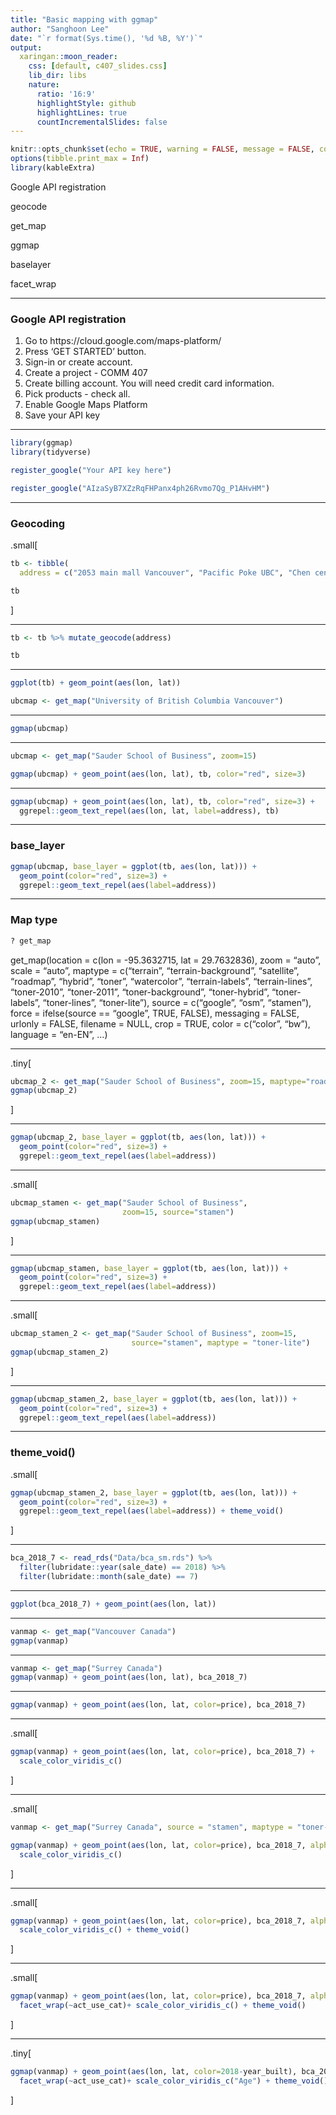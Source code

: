 ```yaml
---
title: "Basic mapping with ggmap"
author: "Sanghoon Lee"
date: "`r format(Sys.time(), '%d %B, %Y')`"
output:
  xaringan::moon_reader:
    css: [default, c407_slides.css]
    lib_dir: libs
    nature:
      ratio: '16:9'
      highlightStyle: github
      highlightLines: true
      countIncrementalSlides: false
---
```


```r
knitr::opts_chunk$set(echo = TRUE, warning = FALSE, message = FALSE, comment=NA, fig.asp = 0.56, out.width='70%', dpi = 300, fig.align = 'center')
options(tibble.print_max = Inf)
library(kableExtra)
```

Google API registration

geocode

get_map

ggmap

baselayer

facet_wrap

---

### Google API registration

1. Go to https://cloud.google.com/maps-platform/
1. Press 'GET STARTED' button.
1. Sign-in or create account.
1. Create a project - COMM 407
1. Create billing account. You will need credit card information.
1. Pick products - check all.
1. Enable Google Maps Platform
1. Save your API key

---

```r
library(ggmap)
library(tidyverse)
```

```r
register_google("Your API key here")
```

```r
register_google("AIzaSyB7XZzRqFHPanx4ph26Rvmo7Qg_P1AHvHM")
```

---

### Geocoding

.small[
```r
tb <- tibble(
  address = c("2053 main mall Vancouver", "Pacific Poke UBC", "Chen centre"))

tb
```
]

---

```r
tb <- tb %>% mutate_geocode(address)

tb
```

---

```r
ggplot(tb) + geom_point(aes(lon, lat))
```

```r
ubcmap <- get_map("University of British Columbia Vancouver")
```

---

```r
ggmap(ubcmap)
```

---

```r
ubcmap <- get_map("Sauder School of Business", zoom=15)
```

```r
ggmap(ubcmap) + geom_point(aes(lon, lat), tb, color="red", size=3)
```

---

```r
ggmap(ubcmap) + geom_point(aes(lon, lat), tb, color="red", size=3) + 
  ggrepel::geom_text_repel(aes(lon, lat, label=address), tb)
```


---

### base_layer

```r
ggmap(ubcmap, base_layer = ggplot(tb, aes(lon, lat))) + 
  geom_point(color="red", size=3) + 
  ggrepel::geom_text_repel(aes(label=address))
```

---

### Map type

```r
? get_map
```

get_map(location = c(lon = -95.3632715, lat = 29.7632836),
  zoom = "auto", scale = "auto", maptype = c("terrain",
  "terrain-background", "satellite", "roadmap", "hybrid", "toner",
  "watercolor", "terrain-labels", "terrain-lines", "toner-2010",
  "toner-2011", "toner-background", "toner-hybrid", "toner-labels",
  "toner-lines", "toner-lite"), source = c("google", "osm", "stamen"),
  force = ifelse(source == "google", TRUE, FALSE), messaging = FALSE,
  urlonly = FALSE, filename = NULL, crop = TRUE, color = c("color",
  "bw"), language = "en-EN", ...)

---

.tiny[
```r
ubcmap_2 <- get_map("Sauder School of Business", zoom=15, maptype="roadmap")
ggmap(ubcmap_2)
```
]

---

```r
ggmap(ubcmap_2, base_layer = ggplot(tb, aes(lon, lat))) + 
  geom_point(color="red", size=3) + 
  ggrepel::geom_text_repel(aes(label=address))
```

---

.small[
```r
ubcmap_stamen <- get_map("Sauder School of Business", 
                         zoom=15, source="stamen")
ggmap(ubcmap_stamen)
```
]

---

```r
ggmap(ubcmap_stamen, base_layer = ggplot(tb, aes(lon, lat))) + 
  geom_point(color="red", size=3) + 
  ggrepel::geom_text_repel(aes(label=address))
```

---

.small[
```r
ubcmap_stamen_2 <- get_map("Sauder School of Business", zoom=15, 
                           source="stamen", maptype = "toner-lite")
ggmap(ubcmap_stamen_2)
```
]

---

```r
ggmap(ubcmap_stamen_2, base_layer = ggplot(tb, aes(lon, lat))) + 
  geom_point(color="red", size=3) + 
  ggrepel::geom_text_repel(aes(label=address))
```

---

### theme_void()

.small[
```r
ggmap(ubcmap_stamen_2, base_layer = ggplot(tb, aes(lon, lat))) + 
  geom_point(color="red", size=3) + 
  ggrepel::geom_text_repel(aes(label=address)) + theme_void()
```
]

---

```r
bca_2018_7 <- read_rds("Data/bca_sm.rds") %>% 
  filter(lubridate::year(sale_date) == 2018) %>% 
  filter(lubridate::month(sale_date) == 7)
```

---

```r
ggplot(bca_2018_7) + geom_point(aes(lon, lat))
```

---

```r
vanmap <- get_map("Vancouver Canada")
ggmap(vanmap) 
```

---

```r
vanmap <- get_map("Surrey Canada")
ggmap(vanmap) + geom_point(aes(lon, lat), bca_2018_7) 
```

---

```r
ggmap(vanmap) + geom_point(aes(lon, lat, color=price), bca_2018_7) 
```

---

.small[
```r
ggmap(vanmap) + geom_point(aes(lon, lat, color=price), bca_2018_7) +
  scale_color_viridis_c()
```
]

---

.small[
```r
vanmap <- get_map("Surrey Canada", source = "stamen", maptype = "toner-lite")

ggmap(vanmap) + geom_point(aes(lon, lat, color=price), bca_2018_7, alpha=0.5) + 
  scale_color_viridis_c()
```
]

---

.small[
```r
ggmap(vanmap) + geom_point(aes(lon, lat, color=price), bca_2018_7, alpha=0.5) + 
  scale_color_viridis_c() + theme_void()
```
]

---

.small[
```r
ggmap(vanmap) + geom_point(aes(lon, lat, color=price), bca_2018_7, alpha=0.5) + 
  facet_wrap(~act_use_cat)+ scale_color_viridis_c() + theme_void()
```
]

---

.tiny[
```r
ggmap(vanmap) + geom_point(aes(lon, lat, color=2018-year_built), bca_2018_7, alpha=0.5) + 
  facet_wrap(~act_use_cat)+ scale_color_viridis_c("Age") + theme_void()
```
]

